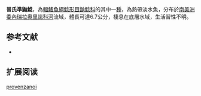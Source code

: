 {{Speciesbox
| name = 普氏準鼬鯰
| image = 
| image_width = 250px
| status = NE
| status_system = IUCN3.1
| genus = Phenacorhamdia
| species = provenzanoi
| authority = DoNascimiento & Milani, 2008
| synonyms = 
}}

'''普氏準鼬鯰'''，為[[輻鰭魚綱|輻鰭魚綱]][[鯰形目|鯰形目]][[鼬鯰科|鼬鯰科]]的其中一[[種|種]]，為熱帶淡水魚，分布於[[南美洲|南美洲]][[委內瑞拉|委內瑞拉]][[奧里諾科河|奧里諾科河]]流域，體長可達6.7公分，棲息在底層水域，生活習性不明。

==参考文献==
*{{FishBase_species|genus=Phenacorhamdia|species=provenzanoi|year=2015|month=6}}

== 扩展阅读 ==
{{refbegin}}
{{wikispecies-inline|Phenacorhamdia provenzanoi|普氏準鼬鯰}}
{{refend}}
{{Taxonbar|from=Q6430556}}

[[Category:準鼬鯰屬|provenzanoi]]